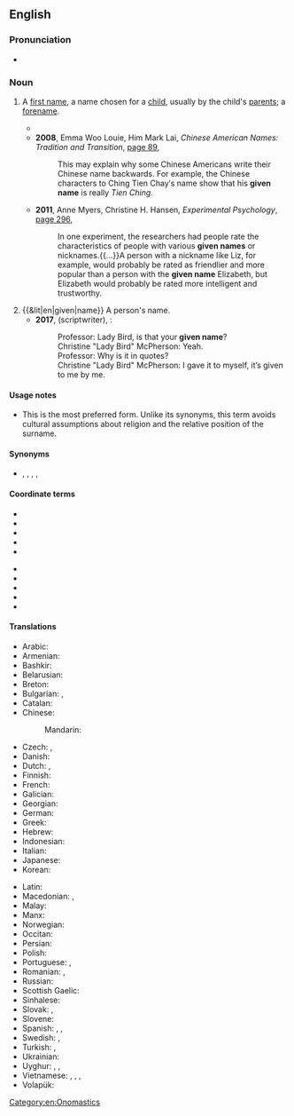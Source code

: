 ==English==
{{wikipedia| lang = simple}}

===Pronunciation===
* {{audio|en|EN-AU ck1 given name.ogg|Audio (AU)}}

===Noun===
{{en-noun}}

# {{lb|en|chiefly|Australia|Canada|NZ|US|and|UK}} A [[first name]], a name chosen for a [[child]], usually by the child's [[parent]]s; a [[forename]].
#* {{quote-text|en|year=2004|author=Gwyneth Olofsson|title=When in Rome or Rio or Riyadh...: Cultural Q&As for Successful Business Behavior Around the World|page=17|url=http://books.google.com.au/books?id=OtpxnAj1TYwC&pg=PA17&dq=%22given+name%7C%22given+names%22+-intitle:%22%22+-inauthor:%22%22&hl=en&sa=X&ei=zaRdT9jYH8v3mAX2q9GlDw&redir_esc=y#v=onepage&q=%22given%20name%7C%22given%20names%22%20-intitle%3A%22%22%20-inauthor%3A%22%22&f=false|passage='''Japan''': Use family names first, followed by '''given names''', but be aware that some may introduce themselves to Westerners with their '''given name''' first.}}
#* '''2008''', Emma Woo Louie, Him Mark Lai, ''Chinese American Names: Tradition and Transition'', [http://books.google.com.au/books?id=IGAClRACrsYC&pg=PA89&dq=%22given+name|%22given+names%22+-intitle:%22%22+-inauthor:%22%22&hl=en&sa=X&ei=zaRdT9jYH8v3mAX2q9GlDw&redir_esc=y#v=onepage&q=%22given%20name|%22given%20names%22%20-intitle%3A%22%22%20-inauthor%3A%22%22&f=false page 89],
#*: This may explain why some Chinese Americans write their Chinese name backwards. For example, the Chinese characters to Ching Tien Chay′s name show that his '''given name''' is really ''Tien Ching''.
#* '''2011''', Anne Myers, Christine H. Hansen, ''Experimental Psychology'', [http://books.google.com.au/books?id=AZgFmMqpWTUC&pg=PA296&dq=%22given+name|%22given+names%22+-intitle:%22%22+-inauthor:%22%22&hl=en&sa=X&ei=zaRdT9jYH8v3mAX2q9GlDw&redir_esc=y#v=onepage&q=%22given%20name|%22given%20names%22%20-intitle%3A%22%22%20-inauthor%3A%22%22&f=false page 296],
#*: In one experiment, the researchers had people rate the characteristics of people with various '''given names''' or nicknames.{{...}}A person with a nickname like Liz, for example, would probably be rated as friendlier and more popular than a person with the '''given name''' Elizabeth, but Elizabeth would probably be rated more intelligent and trustworthy.
# {{&lit|en|given|name}} A person's name.
#* '''2017''', {{w|Greta Gerwig}} (scriptwriter), ''{{w|Lady Bird (film)|Lady Bird}}'':
#*: Professor: Lady Bird, is that your '''given name'''?
#*: Christine "Lady Bird" McPherson: Yeah.
#*: Professor: Why is it in quotes?
#*: Christine "Lady Bird" McPherson: I gave it to myself, it’s given to me by me.

====Usage notes====
* This is the most preferred form. Unlike its synonyms, this term avoids cultural assumptions about religion and the relative position of the surname.

====Synonyms====
* {{l|en|Christian name}}, {{l|en|first name}}, {{l|en|forename}}, {{l|en|front name}}, {{l|en|birth name}}

====Coordinate terms====
{{top2}}
* {{l|en|epithet}}
* {{l|en|family name}}
* {{l|en|first name}}
* {{l|en|hypocorism}}
* {{l|en|last name}}
{{mid2}}
* {{l|en|middle name}}
* {{l|en|nickname}}
* {{l|en|pet name}}
* {{l|en|personal name}}
* {{l|en|surname}}
{{bottom}}

====Translations====
{{trans-top|name chosen for a child by its parents}}
* Arabic: {{t+|ar|اِسْم|m}}
* Armenian: {{t+|hy|անուն}}
* Bashkir: {{t|ba|исем|sc=Cyrl}}
* Belarusian: {{t|be|і́мя|n}}
* Breton: {{t+|br|kentanv|m}}
* Bulgarian: {{t|bg|со́бствено и́ме|n}}, {{t+|bg|и́ме|n}}
* Catalan: {{t+|ca|nom|m}}
* Chinese:
*: Mandarin: {{t+|cmn|名字|tr=míngzi|sc=Hani}}
* Czech: {{t+|cs|jméno|n}}, {{t+|cs|křestní jméno|n}}
* Danish: {{t+|da|fornavn}}
* Dutch: {{t+|nl|voornaam|m}}, {{t+|nl|roepnaam|m}}
* Finnish: {{t+|fi|etunimi}}
* French: {{t+|fr|prénom|m}}
* Galician: {{t+|gl|nome}}
* Georgian: {{t|ka|სახელი}}
* German: {{t+|de|Vorname|m}}
* Greek: {{t+|el|μικρό όνομα|n}}
* Hebrew: {{t+|he|שֵׁם פְּרָטִי|m|tr=shem pratí|sc=Hebr}}
* Indonesian: {{t|id|nama depan}}
* Italian: {{t+|it|nome|m}}
* Japanese: {{t+|ja|名前|tr=なまえ, namae|sc=Jpan}}
* Korean: {{t+|ko|이름}}
{{trans-mid}}
* Latin: {{t|la|praenōmen|n}}
* Macedonian: {{t+|mk|лично име|n}}, {{t|mk|и́ме|n}}
* Malay: {{t|ms|nama pertama}}
* Manx: {{t|gv|ennym bashtee|m}}
* Norwegian: {{t+|no|fornavn|n}}
* Occitan: {{t|oc|pitit nom|m}}
* Persian: {{t+|fa|نام|tr=nâm|sc=fa-Arab}}
* Polish: {{t+|pl|imię|n}}
* Portuguese: {{t|pt|nome próprio|m}}, {{t|pt|nome de batismo|m}}
* Romanian: {{t+|ro|prenume|n}}, {{t+|ro|nume de botez|n}}
* Russian: {{t+|ru|и́мя|n}}
* Scottish Gaelic: {{t|gd|ainm-baistidh|m}}
* Sinhalese: {{t|si|මුල් නම}}
* Slovak: {{t+|sk|meno|n}}, {{t|sk|krstné meno|n}}
* Slovene: {{t+|sl|ime|n}}
* Spanish: {{t+|es|nombre|m}}, {{t+|es|nombre propio}}, {{t+|es|nombre de pila|m}}
* Swedish: {{t+|sv|förnamn|n}}, {{t+|sv|tilltalsnamn|n}}
* Turkish: {{t+|tr|isim}}, {{t+|tr|ad}}
* Ukrainian: {{t+|uk|ім'я́|n}}
* Uyghur: {{t+|ug|ئىسىم}}, {{t+|ug|ئات}}, {{t|ug|نام}}
* Vietnamese: {{t+|vi|tên}}, {{t+|vi|tên gọi}}, {{t|vi|tên chính}}, {{t|vi|tên riêng}}
* Volapük: {{t+|vo|pösodanem}}
{{trans-bottom}}

[[Category:en:Onomastics]]